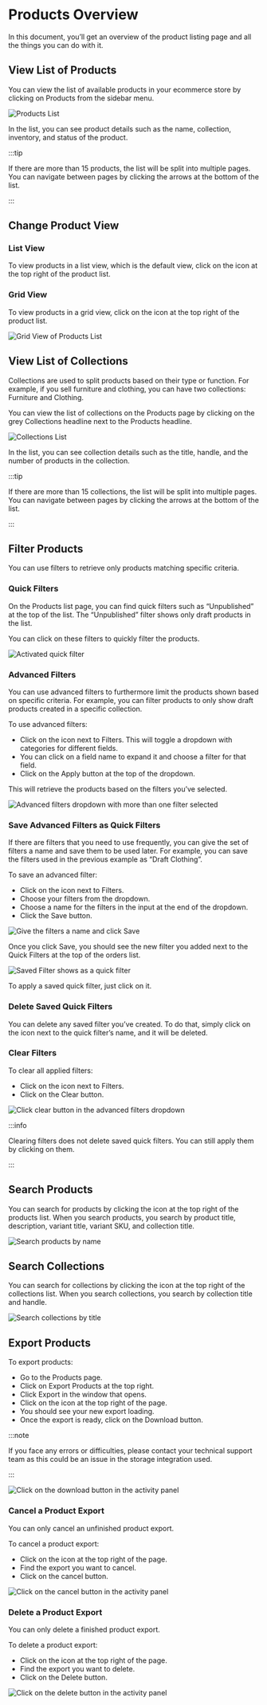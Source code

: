 
# Products Overview

In this document, you’ll get an overview of the product listing page and all the things you can do with it.

## View List of Products

You can view the list of available products in your ecommerce store by clicking on Products from the sidebar menu.

![Products List](https://i.imgur.com/xvRZQwK.png)

In the list, you can see product details such as the name, collection, inventory, and status of the product.

:::tip

If there are more than 15 products, the list will be split into multiple pages. You can navigate between pages by clicking the arrows at the bottom of the list.

:::

## Change Product View

### List View

To view products in a list view, which is the default view, click on the <UiIcon lightIcon="https://i.imgur.com/2Bxfaoo.png" darkIcon="https://i.imgur.com/1wfhnFV.png" alt="list" /> icon at the top right of the product list.

### Grid View

To view products in a grid view, click on the <UiIcon lightIcon="https://i.imgur.com/cXeBavT.png" darkIcon="https://i.imgur.com/jPUgY9C.png" alt="grid" /> icon at the top right of the product list.

![Grid View of Products List](https://i.imgur.com/GkTcjsO.png)

## View List of Collections

Collections are used to split products based on their type or function. For example, if you sell furniture and clothing, you can have two collections: Furniture and Clothing.

You can view the list of collections on the Products page by clicking on the grey Collections headline next to the Products headline.

![Collections List](https://i.imgur.com/RMRIGAW.png)

In the list, you can see collection details such as the title, handle, and the number of products in the collection.

:::tip

If there are more than 15 collections, the list will be split into multiple pages. You can navigate between pages by clicking the arrows at the bottom of the list.

:::

## Filter Products

You can use filters to retrieve only products matching specific criteria.

### Quick Filters

On the Products list page, you can find quick filters such as “Unpublished” at the top of the list. The “Unpublished” filter shows only draft products in the list.

You can click on these filters to quickly filter the products.

![Activated quick filter](https://i.imgur.com/VCob6F5.png)

### Advanced Filters

You can use advanced filters to furthermore limit the products shown based on specific criteria. For example, you can filter products to only show draft products created in a specific collection.

To use advanced filters:

- Click on the <UiIcon lightIcon="https://i.imgur.com/alMqdZW.png" darkIcon="https://i.imgur.com/He8m6qd.png" alt="plus" /> icon next to Filters. This will toggle a dropdown with categories for different fields.
- You can click on a field name to expand it and choose a filter for that field.
- Click on the Apply button at the top of the dropdown.

This will retrieve the products based on the filters you’ve selected.

![Advanced filters dropdown with more than one filter selected](https://i.imgur.com/WPlTtTA.png)

### Save Advanced Filters as Quick Filters

If there are filters that you need to use frequently, you can give the set of filters a name and save them to be used later. For example, you can save the filters used in the previous example as “Draft Clothing”.

To save an advanced filter:

- Click on the <UiIcon lightIcon="https://i.imgur.com/alMqdZW.png" darkIcon="https://i.imgur.com/He8m6qd.png" alt="plus" /> icon next to Filters.
- Choose your filters from the dropdown.
- Choose a name for the filters in the input at the end of the dropdown.
- Click the Save button.

![Give the filters a name and click Save](https://i.imgur.com/OJ4G1ex.png)

Once you click Save, you should see the new filter you added next to the Quick Filters at the top of the orders list.

![Saved Filter shows as a quick filter](https://i.imgur.com/BE9RftP.png)

To apply a saved quick filter, just click on it.

### Delete Saved Quick Filters

You can delete any saved filter you’ve created. To do that, simply click on the <UiIcon lightIcon="https://i.imgur.com/FFwnF0m.png" darkIcon="https://i.imgur.com/ZZN7BfE.png" alt="X" /> icon next to the quick filter’s name, and it will be deleted.

### Clear Filters

To clear all applied filters:

- Click on the <UiIcon lightIcon="https://i.imgur.com/alMqdZW.png" darkIcon="https://i.imgur.com/He8m6qd.png" alt="plus" /> icon next to Filters.
- Click on the Clear button.

![Click clear button in the advanced filters dropdown](https://i.imgur.com/MgESrMv.png)

:::info

Clearing filters does not delete saved quick filters. You can still apply them by clicking on them.

:::

## Search Products

You can search for products by clicking the <UiIcon lightIcon="https://i.imgur.com/efyG8WQ.png" darkIcon="https://i.imgur.com/NgocLvX.png" alt="magnifier" /> icon at the top right of the products list. When you search products, you search by product title, description, variant title, variant SKU, and collection title.

![Search products by name](https://i.imgur.com/ch6dLZA.png)

## Search Collections

You can search for collections by clicking the <UiIcon lightIcon="https://i.imgur.com/efyG8WQ.png" darkIcon="https://i.imgur.com/NgocLvX.png" alt="magnifier" /> icon at the top right of the collections list. When you search collections, you search by collection title and handle.

![Search collections by title](https://i.imgur.com/KMJDIDJ.png)

## Export Products

To export products:

- Go to the Products page.
- Click on Export Products at the top right.
- Click Export in the window that opens.
- Click on the <UiIcon lightIcon="https://i.imgur.com/u7dU3tC.png" darkIcon="https://i.imgur.com/dlrSybv.png" alt="bell" /> icon at the top right of the page.
- You should see your new export loading.
- Once the export is ready, click on the Download button.

:::note

If you face any errors or difficulties, please contact your technical support team as this could be an issue in the storage integration used.

:::

![Click on the download button in the activity panel](https://i.imgur.com/EVhZExV.png)

### Cancel a Product Export

You can only cancel an unfinished product export.

To cancel a product export:

- Click on the <UiIcon lightIcon="https://i.imgur.com/u7dU3tC.png" darkIcon="https://i.imgur.com/dlrSybv.png" alt="bell" /> icon at the top right of the page.
- Find the export you want to cancel.
- Click on the cancel button.

![Click on the cancel button in the activity panel](https://i.imgur.com/O2IgDQz.png)

### Delete a Product Export

You can only delete a finished product export.

To delete a product export:

- Click on the <UiIcon lightIcon="https://i.imgur.com/u7dU3tC.png" darkIcon="https://i.imgur.com/dlrSybv.png" alt="bell" /> icon at the top right of the page.
- Find the export you want to delete.
- Click on the Delete button.

![Click on the delete button in the activity panel](https://i.imgur.com/KWZ195h.png)